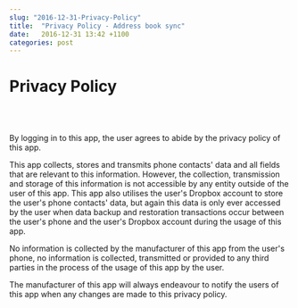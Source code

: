 ```yaml
---
slug: "2016-12-31-Privacy-Policy"
title:  "Privacy Policy - Address book sync"
date:   2016-12-31 13:42 +1100
categories: post
---
```


<div className="blogText">

# Privacy Policy

<br/>
<br/>

By logging in to this app, the user agrees to abide by the privacy policy of this app.

This app collects, stores and transmits phone contacts' data and all fields that are relevant to this information. However, the collection, transmission and storage of this information is not accessible by any entity outside of the user of this app. This app also utilises the user's Dropbox account to store the user's phone contacts' data, but again this data is only ever accessed by the user when data backup and restoration transactions occur between the user's phone and the user's Dropbox account during the usage of this app.

No information is collected by the manufacturer of this app from the user's phone, no information is collected, transmitted or provided to any third parties in the process of the usage of this app by the user.

The manufacturer of this app will always endeavour to notify the users of this app when any changes are made to this privacy policy.

</div>